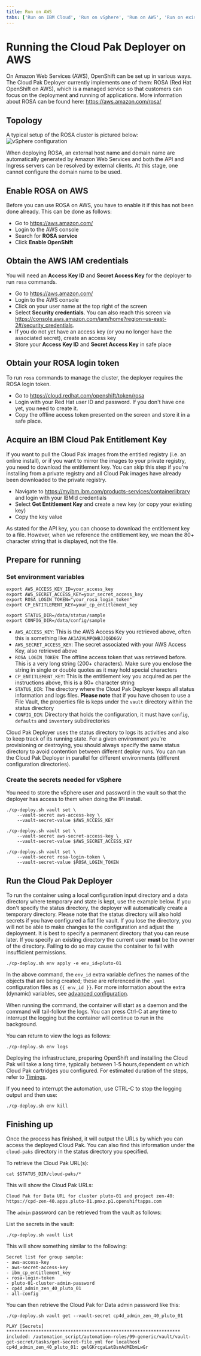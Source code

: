 ```yaml
---
title: Run on AWS
tabs: ['Run on IBM Cloud', 'Run on vSphere', 'Run on AWS', 'Run on existing OpenShift']
---
```


# Running the Cloud Pak Deployer on AWS

On Amazon Web Services (AWS), OpenShift can be set up in various ways. The Cloud Pak Deployer currently implements one of them: ROSA (Red Hat OpenShift on AWS), which is a managed service so that customers can focus on the deployment and running of applications. More information about ROSA can be found here: https://aws.amazon.com/rosa/

## Topology
A typical setup of the ROSA cluster is pictured below:
![vSphere configuration](sample-rosa-ocs-cp4d.png)

When deploying ROSA, an external host name and domain name are automatically generated by Amazon Web Services and both the API and Ingress servers can be resolved by external clients. At this stage, one cannot configure the domain name to be used.

## Enable ROSA on AWS
Before you can use ROSA on AWS, you have to enable it if this has not been done already. This can be done as follows:
* Go to https://aws.amazon.com/
* Login to the AWS console
* Search for **ROSA service**
* Click **Enable OpenShift**

## Obtain the AWS IAM credentials
You will need an **Access Key ID** and **Secret Access Key** for the deployer to run `rosa` commands.
* Go to https://aws.amazon.com/
* Login to the AWS console
* Click on your user name at the top right of the screen
* Select **Security credentials**. You can also reach this screen via https://console.aws.amazon.com/iam/home?region=us-east-2#/security_credentials.
* If you do not yet have an access key (or you no longer have the associated secret), create an access key
* Store your **Access Key ID** and **Secret Access Key** in safe place

## Obtain your ROSA login token
To run `rosa` commands to manage the cluster, the deployer requires the ROSA login token.
* Go to https://cloud.redhat.com/openshift/token/rosa
* Login with your Red Hat user ID and password. If you don't have one yet, you need to create it.
* Copy the offline access token presented on the screen and store it in a safe place.

## Acquire an IBM Cloud Pak Entitlement Key
If you want to pull the Cloud Pak images from the entitled registry (i.e. an online install), or if you want to mirror the images to your private registry, you need to download the entitlement key. You can skip this step if you're installing from a private registry and all Cloud Pak images have already been downloaded to the private registry.
- Navigate to https://myibm.ibm.com/products-services/containerlibrary and login with your IBMId credentials
- Select **Get Entitlement Key** and create a new key (or copy your existing key)
- Copy the key value

<InlineNotification kind="warning">
As stated for the API key, you can choose to download the entitlement key to a file. However, when we reference the entitlement key, we mean the 80+ character string that is displayed, not the file.
</InlineNotification>

## Prepare for running

### Set environment variables
```
export AWS_ACCESS_KEY_ID=your_access_key
export AWS_SECRET_ACCESS_KEY=your_secret_access_key
export ROSA_LOGIN_TOKEN="your_rosa_login_token"
export CP_ENTITLEMENT_KEY=your_cp_entitlement_key

export STATUS_DIR=/data/status/sample
export CONFIG_DIR=/data/config/sample
```

* `AWS_ACCESS_KEY`: This is the AWS Access Key you retrieved above, often this is something like `AK1A2VLMPQWBJJQGD6GV`
* `AWS_SECRET_ACCESS_KEY`: The secret associated with your AWS Access Key, also retrieved above
* `ROSA_LOGIN_TOKEN`: The offline access token that was retrieved before. This is a very long string (200+ characters). Make sure you enclose the string in single or double quotes as it may hold special characters
* `CP_ENTITLEMENT_KEY`: This is the entitlement key you acquired as per the instructions above, this is a 80+ character string
* `STATUS_DIR`: The directory where the Cloud Pak Deployer keeps all status information and logs files. **Please note** that if you have chosen to use a File Vault, the properties file is keps under the `vault` directory within the status directory
* `CONFIG_DIR`: Directory that holds the configuration, it must have `config`, `defaults` and `inventory` subdirectories

<InlineNotification>
Cloud Pak Deployer uses the status directory to logs its activities and also to keep track of its running state. For a given environment you're provisioning or destroying, you should always specify the same status directory to avoid contention between different deploy runs. You can run the Cloud Pak Deployer in parallel for different environments (different configuration directories).
</InlineNotification>

### Create the secrets needed for vSphere
You need to store the vSphere user and password in the vault so that the deployer has access to them when doing the IPI install.

```
./cp-deploy.sh vault set \
    --vault-secret aws-access-key \
    --vault-secret-value $AWS_ACCESS_KEY

./cp-deploy.sh vault set \
    --vault-secret aws-secret-access-key \
    --vault-secret-value $AWS_SECRET_ACCESS_KEY

./cp-deploy.sh vault set \
    --vault-secret rosa-login-token \
    --vault-secret-value $ROSA_LOGIN_TOKEN
```

## Run the Cloud Pak Deployer
To run the container using a local configuration input directory and a data directory where temporary and state is kept, use the example below. If you don't specify the status directory, the deployer will automatically create a temporary directory. Please note that the status directory will also hold secrets if you have configured a flat file vault. If you lose the directory, you will not be able to make changes to the configuration and adjust the deployment. It is best to specify a permanent directory that you can reuse later. If you specify an existing directory the current user **must** be the owner of the directory. Failing to do so may cause the container to fail with insufficient permissions.
```
./cp-deploy.sh env apply -e env_id=pluto-01 
```
In the above command, the `env_id` extra variable defines the names of the objects that are being created; these are referenced in the `.yaml` configuration files as `{{ env_id }}`. For more information about the extra (dynamic) variables, see [advanced configuration](/advanced/advanced-configuration).

When running the command, the container will start as a daemon and the command will tail-follow the logs. You can press Ctrl-C at any time to interrupt the logging but the container will continue to run in the background.

You can return to view the logs as follows:
```
./cp-deploy.sh env logs
```

Deploying the infrastructure, preparing OpenShift and installing the Cloud Pak will take a long time, typically between 1-5 hours,dependent on which Cloud Pak cartridges you configured. For estimated duration of the steps, refer to [Timings](/cpd-design/timings).

If you need to interrupt the automation, use CTRL-C to stop the logging output and then use:
```
./cp-deploy.sh env kill
```

## Finishing up
Once the process has finished, it will output the URLs by which you can access the deployed Cloud Pak. You can also find this information under the `cloud-paks` directory in the status directory you specified.

To retrieve the Cloud Pak URL(s):
```
cat $STATUS_DIR/cloud-paks/*
```

This will show the Cloud Pak URLs:
```output
Cloud Pak for Data URL for cluster pluto-01 and project zen-40:
https://cpd-zen-40.apps.pluto-01.pmxz.p1.openshiftapps.com
```

The `admin` password can be retrieved from the vault as follows:

List the secrets in the vault:
```
./cp-deploy.sh vault list
```

This will show something similar to the following:
```output
Secret list for group sample:
- aws-access-key
- aws-secret-access-key
- ibm_cp_entitlement_key
- rosa-login-token
- pluto-01-cluster-admin-password
- cp4d_admin_zen_40_pluto_01
- all-config
```

You can then retrieve the Cloud Pak for Data admin password like this:
```
./cp-deploy.sh vault get --vault-secret cp4d_admin_zen_40_pluto_01
```

```output
PLAY [Secrets] *****************************************************************
included: /automation_script/automation-roles/99-generic/vault/vault-get-secret/tasks/get-secret-file.yml for localhost
cp4d_admin_zen_40_pluto_01: gelGKrcgaLatBsnAdMEbmLwGr
```